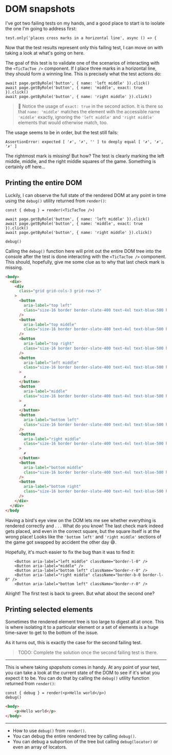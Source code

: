 # DOM snapshots

I've got two failing tests on my hands, and a good place to start is to isolate the one I'm going to address first:

```tsx filename=tic-tac-toe.browser.test.tsx
test.only('places cross marks in a horizontal line', async () => {
```

Now that the test results represent only this failing test, I can move on with taking a look at what's going on here.

The goal of this test is to validate one of the scenarios of interacting with the `<TicTacToe />` component. If I place three marks in a horizontal line, they should form a winning line. This is precisely what the test actions do:

```tsx filename=tic-tac-toe.browser.test.tsx
await page.getByRole('button', { name: 'left middle' }).click()
await page.getByRole('button', { name: 'middle', exact: true }).click()
await page.getByRole('button', { name: 'right middle' }).click()
```

> 🦉 Notice the usage of `exact: true` in the second action. It is there so that `name: 'middle'` matches the element with the accessible name `'middle'` exactly, ignoring the `'left middle'` and `'right middle'` elements that would otherwise match, too.

The usage seems to be in order, but the test still fails:

```
AssertionError: expected [ '✗', '✗', '' ] to deeply equal [ '✗', '✗', '✗' ]
```

The rightmost mark is missing! But how? The test is clearly marking the left middle, middle, and the right middle squares of the game. Something is certainly off here...

## Printing the entire DOM

Luckily, I can observe the full state of the rendered DOM at any point in time using the `debug()` utility returned from `render()`:

```tsx filename=tic-tac-toe.browser.test.tsx add=1,7
const { debug } = render(<TicTacToe />)

await page.getByRole('button', { name: 'left middle' }).click()
await page.getByRole('button', { name: 'middle', exact: true }).click()
await page.getByRole('button', { name: 'right middle' }).click()

debug()
```

Calling the `debug()` function here will print out the entire DOM tree into the console after the test is done interacting with the `<TicTacToe />` component. This should, hopefully, give me some clue as to why that last check mark is missing.

```html highlight=18-29,34-39
<body>
  <div>
    <div
      class="grid grid-cols-3 grid-rows-3"
    >
      <button
        aria-label="top left"
        class="size-16 border border-slate-400 text-4xl text-blue-500 hover:bg-slate-200 border-l-0 border-t-0"
      />
      <button
        aria-label="top middle"
        class="size-16 border border-slate-400 text-4xl text-blue-500 hover:bg-slate-200 border-t-0"
      />
      <button
        aria-label="top right"
        class="size-16 border border-slate-400 text-4xl text-blue-500 hover:bg-slate-200 border-r-0 border-t-0"
      />
      <button
        aria-label="left middle"
        class="size-16 border border-slate-400 text-4xl text-blue-500 hover:bg-slate-200 border-l-0"
      >
        ✗
      </button>
      <button
        aria-label="middle"
        class="size-16 border border-slate-400 text-4xl text-blue-500 hover:bg-slate-200 "
      >
        ✗
      </button>
      <button
        aria-label="bottom left"
        class="size-16 border border-slate-400 text-4xl text-blue-500 hover:bg-slate-200 border-r-0"
      />
      <button
        aria-label="right middle"
        class="size-16 border border-slate-400 text-4xl text-blue-500 hover:bg-slate-200 border-b-0 border-l-0"
      >
        ✗
      </button>
      <button
        aria-label="bottom middle"
        class="size-16 border border-slate-400 text-4xl text-blue-500 hover:bg-slate-200 border-b-0"
      />
      <button
        aria-label="bottom right"
        class="size-16 border border-slate-400 text-4xl text-blue-500 hover:bg-slate-200 border-b-0 border-r-0"
      />
    </div>
  </div>
</body
```

Having a bird's eye view on the DOM lets me see whether everything is rendered correctly and . . . What do you know! The last check mark indeed gets placed, and even in the correct square, but the square itself is at the wrong place! Looks like the `'bottom left'` and `'right middle'` sections of the game got swapped by accident the other day 😅.

Hopefully, it's much easier to fix the bug than it was to find it:

```tsx filename=tic-tac-toe.tsx remove=3 add=5
	<Button aria-label="left middle" className="border-l-0" />
	<Button aria-label="middle" />
	<Button aria-label="bottom left" className="border-r-0" />
	<Button aria-label="right middle" className="border-b-0 border-l-0" />
	<Button aria-label="bottom left" className="border-r-0" />
```

Alright! The first test is back to green. But what about the second one?

## Printing selected elements

Sometimes the rendered element tree is too large to digest all at once. This is where isolating it to a particular element or a set of elements is a huge time-saver to get to the bottom of the issue.

As it turns out, this is exactly the case for the second failing test.

> TODO: Complete the solution once the second failing test is there.

---

This is where taking _spapshots_ comes in handy. At any point of your test, you can take a look at the current state of the DOM to see if it's what you expect it to be. You can do that by calling the `debug()` utility function returned from `render()`:

```tsx
const { debug } = render(<p>Hello world</p>)
debug()
```

```html
<body>
	<p>Hello world</p>
</body>
```

---

- How to use `debug()` from `render()`.
- You can debug the entire rendered tree by calling `debug()`.
- You can debug a subportion of the tree but calling `debug(locator)` or even an array of locators.
